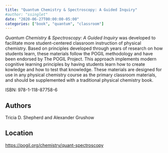```yaml
---
title: "Quantum Chemistry & Spectroscopy: A Guided Inquiry"
#author: "ssinglet"
date: "2020-06-27T00:00:00-05:00"
categories: ["book", "quantum", "classroom"]
---
```


_Quantum Chemistry &amp; Spectroscopy: A Guided Inquiry_ was developed to facilitate more student-centered classroom instruction of physical chemistry. Based on principles developed through years of research on how students learn, these materials follow the POGIL methodology and have been endorsed by The POGIL Project.  This approach implements modern cognitive learning principles by having students learn how to create kowledge and how to test that knowledge.  These materials are designed for use in any physical chemistry course as the primary classroom materials,  and should be supplemented with a traditional physical chemistry book.

ISBN: 978-1-118-87758-6


## Authors {#authors}

Tricia D. Shepherd and Alexander Grushow


## Location {#location}

<https://pogil.org/chemistry/quant-spectroscopy>
